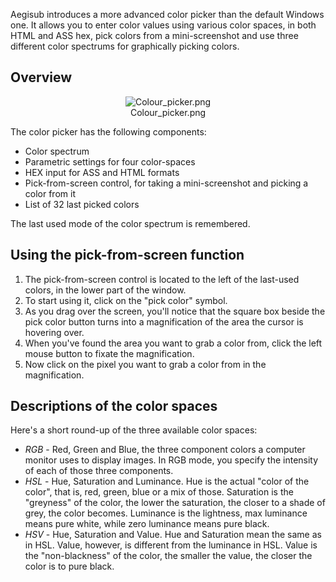 Aegisub introduces a more advanced color picker than the default Windows one. It allows you to enter color values using various color spaces, in both HTML and ASS hex, pick colors from a mini-screenshot and use three different color spectrums for graphically picking colors.

==Overview==

<center>[[Image:Colour picker.png]]</center>

The color picker has the following components:
* Color spectrum 
* Parametric settings for four color-spaces 
* HEX input for ASS and HTML formats 
* Pick-from-screen control, for taking a mini-screenshot and picking a color from it 
* List of 32 last picked colors 

The last used mode of the color spectrum is remembered.

==Using the pick-from-screen function==
# The pick-from-screen control is located to the left of the last-used colors, in the lower part of the window. 
# To start using it, click on the "pick color" symbol.
# As you drag over the screen, you'll notice that the square box beside the pick color button turns into a magnification of the area the cursor is hovering over. 
# When you've found the area you want to grab a color from, click the left mouse button to fixate the magnification.
# Now click on the pixel you want to grab a color from in the magnification.

==Descriptions of the color spaces==
Here's a short round-up of the three available color spaces:
* ''RGB'' - Red, Green and Blue, the three component colors a computer monitor uses to display images. In RGB mode, you specify the intensity of each of those three components. 
* ''HSL'' - Hue, Saturation and Luminance. Hue is the actual "color of the color", that is, red, green, blue or a mix of those. Saturation is the "greyness" of the color, the lower the saturation, the closer to a shade of grey, the color becomes. Luminance is the lightness, max luminance means pure white, while zero luminance means pure black. 
* ''HSV'' - Hue, Saturation and Value. Hue and Saturation mean the same as in HSL. Value, however, is different from the luminance in HSL. Value is the "non-blackness" of the color, the smaller the value, the closer the color is to pure black.